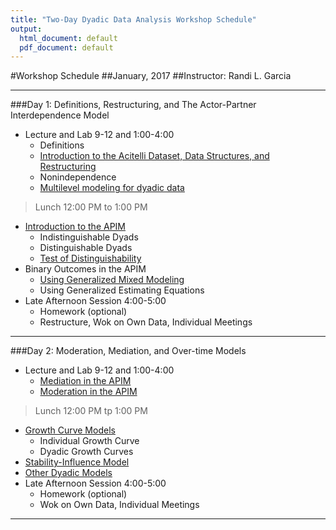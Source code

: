 ```yaml
---
title: "Two-Day Dyadic Data Analysis Workshop Schedule"
output:
  html_document: default
  pdf_document: default
---
```


#Workshop Schedule 
##January, 2017
##Instructor: Randi L. Garcia

***

###Day 1:  Definitions, Restructuring, and The Actor-Partner Interdependence Model  

  + Lecture and Lab 9-12 and 1:00-4:00  
    - Definitions  
    - [Introduction to the Acitelli Dataset, Data Structures, and Restructuring](Day_1-Data_Restructuring.html)  
    - Nonindependence  
    - [Multilevel modeling for dyadic data](Day_1-MLM_for_Dyadic_Data.html)  
    
> Lunch 12:00 PM to 1:00 PM  

  - [Introduction to the APIM](Day_1-Actor-Partner_Interdependence_Model.html)   
    - Indistinguishable Dyads  
    - Distinguishable Dyads  
    - [Test of Distinguishability](Day_1-Test_for_Distinguishability.html)  
  - Binary Outcomes in the APIM
    - [Using Generalized Mixed Modeling](Day_1-Generalized_Linear_Mixed_Models.html)
    - Using Generalized Estimating Equations  
  + Late Afternoon Session 4:00-5:00  
    - Homework (optional)  
    - Restructure, Wok on Own Data, Individual Meetings  

***

###Day 2: Moderation, Mediation, and Over-time Models  

  + Lecture and Lab 9-12 and 1:00-4:00  
    - [Mediation in the APIM](Day_2-Mediation_in_the_APIM.html)  
    - [Moderation in the APIM](Day_2-Moderation_in_the_APIM.html) 
  
> Lunch 12:00 PM tp 1:00 PM  
  
  - [Growth Curve Models](Day_2-Growth_Curve_Modeling.html) 
    - Individual Growth Curve  
    - Dyadic Growth Curves  
  - [Stability-Influence Model](Day_2-Stability-Influence_Model.html)  
  - [Other Dyadic Models](Day_2-Common_Fate_Model.html)   
  + Late Afternoon Session 4:00-5:00  
    - Homework (optional)  
    - Wok on Own Data, Individual Meetings  
    
***

